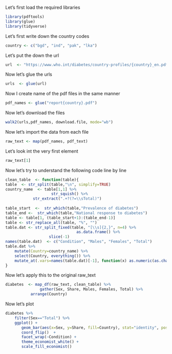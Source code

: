 Let's first load the required libraries 


```r
library(pdftools)
library(glue)
library(tidyverse)
```

Let's first write down the country codes 

```r
country <- c("bgd", "ind", "pak", "lka")
```

Let's put the down the url 

```r
url  <- "https://www.who.int/diabetes/country-profiles/{country}_en.pdf?ua=1"
```

Now let's glue the urls 


```r
urls  <- glue(url)
```

Now I create name of the pdf files in the same manner 


```r
pdf_names <- glue("report{country}.pdf")
```

Now let's download the files 

```r
walk2(urls,pdf_names, download.file, mode="wb")
```


Now let's import the data from each file 

```r
raw_text <- map(pdf_names, pdf_text)
```

Let's look int the very first element

```r
raw_text[1]
```

Now let's try to understand the following code line by line 

```r

clean_table  <- function(table){
table  <- str_split(table,"\n", simplify=TRUE)
country_name  <- table[1,1] %>% 
                    str_squish() %>% 
		    str_extract(".+?(?=\\sTotal)")
                     
table_start  <-  str_which(table,"Prevalence of diabetes")
table_end <-  str_which(table,"National response to diabetes")
table <- table[1, (table_start+1):(table_end-1)]
table <- str_replace_all(table, "%", "")
table.dat <- str_split_fixed(table, "[\\s]{2,}", n=4) %>% 
                               as.data.frame() %>% 
			       slice(-1)
names(table.dat)  <- c("Condition", "Males", "Females", "Total")
table.dat %>% 
    mutate(Country=country_name) %>% 
    select(Country, everything()) %>% 
    mutate_at(.vars=names(table.dat)[-1], function(x) as.numeric(as.character(x)))
}
```

Now let's apply this to the original raw_text 

```r
diabetes  <- map_df(raw_text, clean_table) %>% 
               gather(Sex, Share, Males, Females, Total) %>% 
	       arrange(Country)
```


Now let's plot

```r
diabetes %>% 
    filter(Sex=="Total") %>% 
    ggplot() +
       geom_bar(aes(x=Sex, y=Share, fill=Country), stat="identity", position="dodge") + 
       coord_flip()  +
       facet_wrap(~Condition) +
       theme_economist_white() +
       scale_fill_economist()
       
```





